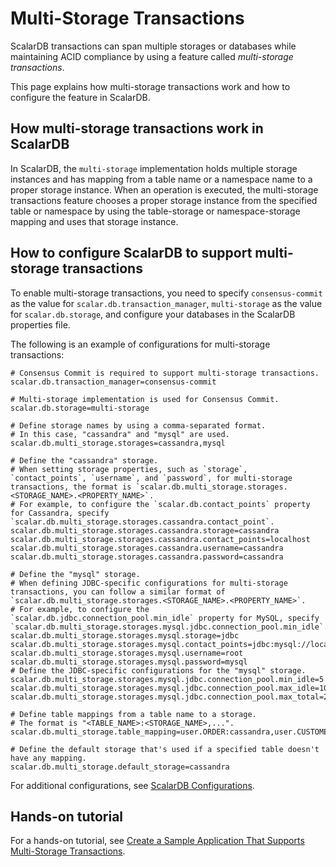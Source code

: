 # Multi-Storage Transactions

ScalarDB transactions can span multiple storages or databases while maintaining ACID compliance by using a feature called *multi-storage transactions*.

This page explains how multi-storage transactions work and how to configure the feature in ScalarDB.

## How multi-storage transactions work in ScalarDB

In ScalarDB, the `multi-storage` implementation holds multiple storage instances and has mapping from a table name or a namespace name to a proper storage instance. When an operation is executed, the multi-storage transactions feature chooses a proper storage instance from the specified table or namespace by using the table-storage or namespace-storage mapping and uses that storage instance.

## How to configure ScalarDB to support multi-storage transactions

To enable multi-storage transactions, you need to specify `consensus-commit` as the value for `scalar.db.transaction_manager`, `multi-storage` as the value for `scalar.db.storage`, and configure your databases in the ScalarDB properties file.

The following is an example of configurations for multi-storage transactions:

```properties
# Consensus Commit is required to support multi-storage transactions.
scalar.db.transaction_manager=consensus-commit

# Multi-storage implementation is used for Consensus Commit.
scalar.db.storage=multi-storage

# Define storage names by using a comma-separated format. 
# In this case, "cassandra" and "mysql" are used.
scalar.db.multi_storage.storages=cassandra,mysql

# Define the "cassandra" storage.
# When setting storage properties, such as `storage`, `contact_points`, `username`, and `password`, for multi-storage transactions, the format is `scalar.db.multi_storage.storages.<STORAGE_NAME>.<PROPERTY_NAME>`.
# For example, to configure the `scalar.db.contact_points` property for Cassandra, specify `scalar.db.multi_storage.storages.cassandra.contact_point`.
scalar.db.multi_storage.storages.cassandra.storage=cassandra
scalar.db.multi_storage.storages.cassandra.contact_points=localhost
scalar.db.multi_storage.storages.cassandra.username=cassandra
scalar.db.multi_storage.storages.cassandra.password=cassandra

# Define the "mysql" storage.
# When defining JDBC-specific configurations for multi-storage transactions, you can follow a similar format of `scalar.db.multi_storage.storages.<STORAGE_NAME>.<PROPERTY_NAME>`.
# For example, to configure the `scalar.db.jdbc.connection_pool.min_idle` property for MySQL, specify `scalar.db.multi_storage.storages.mysql.jdbc.connection_pool.min_idle`.
scalar.db.multi_storage.storages.mysql.storage=jdbc
scalar.db.multi_storage.storages.mysql.contact_points=jdbc:mysql://localhost:3306/
scalar.db.multi_storage.storages.mysql.username=root
scalar.db.multi_storage.storages.mysql.password=mysql
# Define the JDBC-specific configurations for the "mysql" storage.
scalar.db.multi_storage.storages.mysql.jdbc.connection_pool.min_idle=5
scalar.db.multi_storage.storages.mysql.jdbc.connection_pool.max_idle=10
scalar.db.multi_storage.storages.mysql.jdbc.connection_pool.max_total=25

# Define table mappings from a table name to a storage.
# The format is "<TABLE_NAME>:<STORAGE_NAME>,...".
scalar.db.multi_storage.table_mapping=user.ORDER:cassandra,user.CUSTOMER:mysql,coordinator.state:cassandra

# Define the default storage that's used if a specified table doesn't have any mapping.
scalar.db.multi_storage.default_storage=cassandra
```

For additional configurations, see [ScalarDB Configurations](configurations.mdx).

## Hands-on tutorial

For a hands-on tutorial, see [Create a Sample Application That Supports Multi-Storage Transactions](scalardb-samples/multi-storage-transaction-sample/README.mdx).
